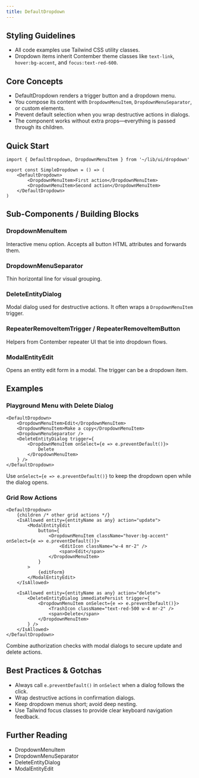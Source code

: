 ```yaml
---
title: DefaultDropdown
---
```


<!-- Edited by human: false -->
<!-- Examples count: 5 -->
<!-- Source examples: 0 -->
<!-- Playground examples: 1 -->
<!-- External examples: 4 -->
<!-- Import examples: 5 -->


## Styling Guidelines
* All code examples use Tailwind CSS utility classes.
* Dropdown items inherit Contember theme classes like `text-link`, `hover:bg-accent`, and `focus:text-red-600`.

## Core Concepts
* DefaultDropdown renders a trigger button and a dropdown menu.
* You compose its content with `DropdownMenuItem`, `DropdownMenuSeparator`, or custom elements.
* Prevent default selection when you wrap destructive actions in dialogs.
* The component works without extra props—everything is passed through its children.

## Quick Start
```tsx
import { DefaultDropdown, DropdownMenuItem } from '~/lib/ui/dropdown'

export const SimpleDropdown = () => (
	<DefaultDropdown>
		<DropdownMenuItem>First action</DropdownMenuItem>
		<DropdownMenuItem>Second action</DropdownMenuItem>
	</DefaultDropdown>
)
```

## Sub-Components / Building Blocks
### DropdownMenuItem
Interactive menu option. Accepts all button HTML attributes and forwards them.

### DropdownMenuSeparator
Thin horizontal line for visual grouping.

### DeleteEntityDialog
Modal dialog used for destructive actions. It often wraps a `DropdownMenuItem` trigger.

### RepeaterRemoveItemTrigger / RepeaterRemoveItemButton
Helpers from Contember repeater UI that tie into dropdown flows.

### ModalEntityEdit
Opens an entity edit form in a modal. The trigger can be a dropdown item.

## Examples
### Playground Menu with Delete Dialog
```tsx
<DefaultDropdown>
	<DropdownMenuItem>Edit</DropdownMenuItem>
	<DropdownMenuItem>Make a copy</DropdownMenuItem>
	<DropdownMenuSeparator />
	<DeleteEntityDialog trigger={
		<DropdownMenuItem onSelect={e => e.preventDefault()}>
			Delete
		</DropdownMenuItem>
	} />
</DefaultDropdown>
```
Use `onSelect={e => e.preventDefault()}` to keep the dropdown open while the dialog opens.

### Grid Row Actions
```tsx
<DefaultDropdown>
	{children /* other grid actions */}
	<IsAllowed entity={entityName as any} action="update">
		<ModalEntityEdit
			button={
				<DropdownMenuItem className="hover:bg-accent" onSelect={e => e.preventDefault()}>
					<EditIcon className="w-4 mr-2" />
					<span>Edit</span>
				</DropdownMenuItem>
			}
		>
			{editForm}
		</ModalEntityEdit>
	</IsAllowed>

	<IsAllowed entity={entityName as any} action="delete">
		<DeleteEntityDialog immediatePersist trigger={
			<DropdownMenuItem onSelect={e => e.preventDefault()}>
				<TrashIcon className="text-red-500 w-4 mr-2" />
				<span>Delete</span>
			</DropdownMenuItem>
		} />
	</IsAllowed>
</DefaultDropdown>
```
Combine authorization checks with modal dialogs to secure update and delete actions.

## Best Practices & Gotchas
* Always call `e.preventDefault()` in `onSelect` when a dialog follows the click.
* Wrap destructive actions in confirmation dialogs.
* Keep dropdown menus short; avoid deep nesting.
* Use Tailwind focus classes to provide clear keyboard navigation feedback.

## Further Reading
* DropdownMenuItem
* DropdownMenuSeparator
* DeleteEntityDialog
* ModalEntityEdit

<!-- End of Generated Documentation -->
